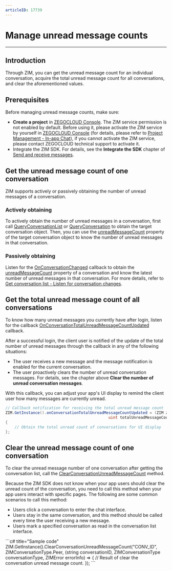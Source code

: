 ```yaml
---
articleID: 17739
---
```

# Manage unread message counts

- - -

## Introduction

Through ZIM, you can get the unread message count for an individual conversation, acquire the total unread message count for all conversations, and clear the aforementioned values.

## Prerequisites

Before managing unread message counts, make sure:

- **Create a project** in [ZEGOCLOUD Console](https://console.zegocloud.com). The ZIM service permission is not enabled by default. Before using it, please activate the ZIM service by yourself in [ZEGOCLOUD Console](https://console.zegocloud.com) (for details, please refer to [Project Management - In-app Chat](#15174)), if you cannot activate the ZIM service, please contact ZEGOCLOUD technical support to activate it.
- Integrate the ZIM SDK. For details, see the **Integrate the SDK** chapter of [Send and receive messages](!Implementation_of_sending_and_receiving).



## Get the unread message count of one conversation

ZIM supports actively or passively obtaining the number of unread messages of a conversation.

### Actively obtaining

To actively obtain the number of unread messages in a conversation, first call [QueryConversationList](@QueryConversationList) or [QueryConversation](@QueryConversation) to obtain the target conversation object. Then, you can use the [unreadMessageCount](@unreadMessageCount-ZIMConversation) property of the target conversation object to know the number of unread messages in that conversation.

### Passively obtaining

Listen for the [OnConversationChanged](@OnConversationChanged) callback to obtain the [unreadMessageCount](@unreadMessageCount-ZIMConversation) property of a conversation and know the latest number of unread messages in that conversation. For more details, refer to [Get conversation list - Listen for conversation changes](!zim-Conversation_Management#conversationChanged).

## Get the total unread message count of all conversations
To know how many unread messages you currently have after login, listen for the callback [OnConversationTotalUnreadMessageCountUpdated](@OnConversationTotalUnreadMessageCountUpdated) callback. 



After a successful login, the client user is notified of the update of the total number of unread messages through the callback in any of the following situations:

- The user receives a new message and the message notification is enabled for the current conversation.
- The user proactively clears the number of unread conversation messages. For details, see the chapter above **Clear the number of unread conversation messages**.

With this callback, you can adjust your app's UI display to remind the client user how many messages are currently unread.  
<CodeGroup>
```c# title="Sample code"
// Callback notification for receiving the total unread message count
ZIM.GetInstance().onConversationTotalUnreadMessageCountUpdated = (ZIM zim,
                                             uint totalUnreadMessageCount) =>
{
    // Obtain the total unread count of conversations for UI display
};
```
</CodeGroup>

## Clear the unread message count of one conversation

To clear the unread message number of one conversation after getting the conversation list, call the [ClearConversationUnreadMessageCount](@ClearConversationUnreadMessageCount) method.

Because the ZIM SDK does not know when your app users should clear the unread count of the conversation, you need to call this method when your app users interact with specific pages. The following are some common scenarios to call this method:

- Users click a conversation to enter the chat interface. 
- Users stay in the same conversation, and this method should be called every time the user receiving a new message. 
- Users mark a specified conversation as read in the conversation list interface. 

<CodeGroup>
```c# title="Sample code"
ZIM.GetInstance().ClearConversationUnreadMessageCount("CONV_ID", ZIMConversationType.Peer,
    (string conversationID, ZIMConversationType conversationType,
                ZIMError errorInfo) =>
    {
        // Result of clear the conversation unread message count.
    });
```
</CodeGroup>
